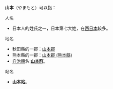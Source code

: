 '''山本'''（やまもと）可以指：

人名
* 日本人的姓氏之一，日本第七大姓，在[[西日本|西日本]]較多。

地名
* 秋田縣的一郡：[[山本郡|山本郡]]
* 熊本縣的一郡：[[山本郡_(熊本縣)|山本郡 (熊本縣)]]
* [[自治體|自治體]]名:'''[[山本町|山本町]]'''。

站名
* '''[[山本站|山本站]]'''。

{{disambig|Cat=二字译名消歧义}}